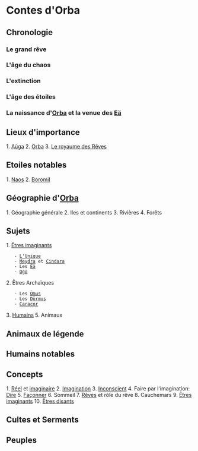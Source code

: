 =Contes d'Orba =

== Chronologie ==
=== Le grand rêve  ===
=== L'âge du chaos  ===
=== L'extinction  ===
=== L'âge des étoiles  ===
=== La naissance d'[[Orba]] et la venue des [[Eä]]  ===

== Lieux d'importance ==
1. [[Aùga]]
2. [[Orba]]
3. [[Le royaume des Rêves]]

== Etoiles notables == 
1. [[Naos]]
2. [[Boromil]]

== Géographie d'[[Orba]] ==
1. Géographie générale
2. Iles et continents
3. Rivières
4. Forêts

== Sujets ==
1. [[Êtres imaginants]]
    - [[L'Unique]] 
    - [[Meydra]] et [[Cindara]] 
    - Les [[Eä]]
    - [[Ogo]] 
2. Êtres Archaïques
    - Les [[Ömus]] 
    - Les [[Dörmus]] 
    - [[Caracor]]
3. [[Humains]]
5. Animaux

== Animaux de légende ==

== Humains notables ==

== Concepts ==
1. [[Réel]] et [[imaginaire]]
2. [[Imagination]]
3. [[Inconscient]]
4. Faire par l'imagination: [[Dire]]
5. [[Façonner]]
6. Sommeil
7. [[Rêves]] et rôle du rêve
8. Cauchemars
9. [[Êtres imaginants]]
10. [[Êtres disants]]

== Cultes et Serments==

== Peuples ==


